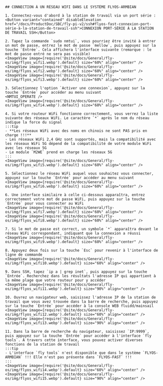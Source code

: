 
    ## CONNECTION À UN RÉSEAU WIFI DANS LE SYSTÈME FLYOS-ARMBIAN

    1. Connectez-vous d'abord à la station de travail via un port série :<Button variant="contained" disableElevation href="/docs/ProductDoc/SBC/fly-pi-v2/ssh#flyos-fast-connexion-port-série-à-la-station-de-travail-ssh">CONNEXION PORT-SÉRIE À LA STATION DE TRAVAIL SSH</Button>

    2. Tapez la commande `sudo nmtui`, vous pourriez être invité à entrer un mot de passe, entrez le mot de passe `mellow`, puis appuyez sur la touche `Entrée`. Cela affichera l'interface suivante (remarque : le mot de passe entré ne sera pas visible)  
    <ImageView image={require('@site/docs/General/fly-os/img/flyos_wifi1.webp').default} size="60%" align="center" />
    <ImageView image={require('@site/docs/General/fly-os/img/flyos_wifi2.webp').default} size="60%" align="center" />
    <ImageView image={require('@site/docs/General/fly-os/img/flyos_wifi3.webp').default} size="60%" align="center" />

    3. Sélectionnez l'option `Activer une connexion`, appuyez sur la touche `Entrée` pour accéder au menu suivant
    <NMTUI_OPERATE />
    <ImageView image={require('@site/docs/General/fly-os/img/flyos_wifi4.webp').default} size="60%" align="center" />

    4. Si votre routeur WiFi fonctionne correctement, vous verrez la liste suivante des réseaux WiFi. Le caractère `*` après le nom du réseau indique la force du signal
    :::tip
    - **Les réseaux WiFi avec des noms en chinois ne sont PAS pris en charge !!!**
    - Les réseaux WiFi 2,4 GHz sont supportés, mais la compatibilité avec les réseaux WiFi 5G dépend de la compatibilité de votre module WiFi avec les réseaux 5G
    - Le module `M2WE` prend en charge les réseaux 5G
    :::
    <ImageView image={require('@site/docs/General/fly-os/img/flyos_wifi5.webp').default} size="60%" align="center" />

    5. Sélectionnez le réseau WiFi auquel vous souhaitez vous connecter, appuyez sur la touche `Entrée` pour accéder au menu suivant
    <ImageView image={require('@site/docs/General/fly-os/img/flyos_wifi6.webp').default} size="60%" align="center" />

    6. Une interface similaire à celle ci-dessous apparaîtra, entrez correctement votre mot de passe WiFi, puis appuyez sur la touche `Entrée` pour vous connecter au WiFi
    <ImageView image={require('@site/docs/General/fly-os/img/flyos_wifi7.webp').default} size="60%" align="center" />
    <ImageView image={require('@site/docs/General/fly-os/img/flyos_wifi8.webp').default} size="60%" align="center" />

    7. Si le mot de passe est correct, un symbole `*` apparaîtra devant le réseau WiFi correspondant, indiquant que la connexion a réussi
    <ImageView image={require('@site/docs/General/fly-os/img/flyos_wifi9.webp').default} size="60%" align="center" />

    8. Appuyez deux fois sur la touche `Esc` pour revenir à l'interface de ligne de commande
    <ImageView image={require('@site/docs/General/fly-os/img/flyos_wifi10.webp').default} size="60%" align="center" />
    
    9. Dans SSH, tapez `ip a | grep inet`, puis appuyez sur la touche `Entrée`. Recherchez dans les résultats l'adresse IP qui appartient à la même plage que votre routeur pour y accéder
    <ImageView image={require('@site/docs/General/fly-os/img/flyos_wifi11.webp').default} size="90%" align="center" />

    10. Ouvrez un navigateur web, saisissez l'adresse IP de la station de travail que vous avez trouvée dans la barre de recherche, puis appuyez sur la touche `Entrée` pour accéder à la console WEB fluidd/mainsail
    <ImageView image={require('@site/docs/General/fly-os/img/flyos_wifi12.webp').default} size="60%" align="center" />  
    <ImageView image={require('@site/docs/General/fly-os/img/flyos_wifi13.webp').default} size="90%" align="center" />

    11. Dans la barre de recherche du navigateur, saisissez `IP:9999`, puis appuyez sur la touche `Entrée` pour accéder à l'interface `fly tools`. À travers cette interface, vous pouvez activer diverses fonctions de la station de travail
    :::tip
    - L'interface `fly tools` n'est disponible que dans le système `FLYOS-ARMBIAN` !!! Elle n'est pas présente dans `FLYOS-FAST` !!!
    :::
    <ImageView image={require('@site/docs/General/fly-os/img/flyos_wifi14.webp').default} size="60%" align="center" />  
    <ImageView image={require('@site/docs/General/fly-os/img/flyos_wifi15.webp').default} size="90%" align="center" />
